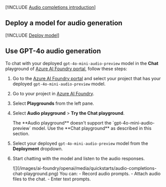 ---
---

[!INCLUDE [Audio completions introduction](audio-completions-intro)]

## Deploy a model for audio generation

[!INCLUDE [Deploy model](audio-completions-deploy-model)]

## Use GPT-4o audio generation

To chat with your deployed `gpt-4o-mini-audio-preview` model in the **Chat** playground of [Azure AI Foundry portal](https://ai.azure.com/?cid=learnDocs), follow these steps:

1. Go to the [Azure AI Foundry portal](https://ai.azure.com/?cid=learnDocs) and select your project that has your deployed `gpt-4o-mini-audio-preview` model.
1. Go to your project in [Azure AI Foundry](https://ai.azure.com/?cid=learnDocs). 
1. Select **Playgrounds** from the left pane.
1. Select **Audio playground** > **Try the Chat playground**. 

    <Note>
    The **Audio playground** doesn't support the `gpt-4o-mini-audio-preview` model. Use the **Chat playground** as described in this section.
    </Note>

1. Select your deployed `gpt-4o-mini-audio-preview` model from the **Deployment** dropdown. 
1. Start chatting with the model and listen to the audio responses.

    <Frame>
        ![](/images/ai-foundry/openai/media/quickstarts/audio-completions-chat-playground.png)
    </Frame>
    You can:
    - Record audio prompts.
    - Attach audio files to the chat.
    - Enter text prompts.

